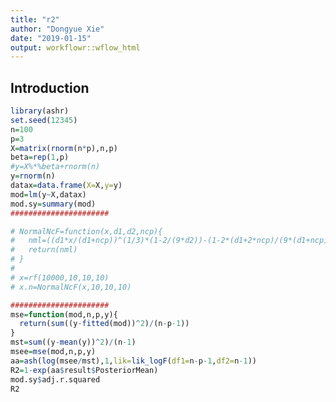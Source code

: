 ```yaml
---
title: "r2"
author: "Dongyue Xie"
date: "2019-01-15"
output: workflowr::wflow_html
---
```


## Introduction

```r
library(ashr)
set.seed(12345)
n=100
p=3
X=matrix(rnorm(n*p),n,p)
beta=rep(1,p)
#y=X%*%beta+rnorm(n)
y=rnorm(n)
datax=data.frame(X=X,y=y)
mod=lm(y~X,datax)
mod.sy=summary(mod)
######################

# NormalNcF=function(x,d1,d2,ncp){
#   nml=((d1*x/(d1+ncp))^(1/3)*(1-2/(9*d2))-(1-2*(d1+2*ncp)/(9*(d1+ncp)^2)))/(2*(d1+2*ncp)/(9*(d1+ncp)^2)+2/(9*d2)*(d1*x/(d1+ncp)))^(1/2)
#   return(nml)
# }
# 
# x=rf(10000,10,10,10)
# x.n=NormalNcF(x,10,10,10)

######################
mse=function(mod,n,p,y){
  return(sum((y-fitted(mod))^2)/(n-p-1))
}
mst=sum((y-mean(y))^2)/(n-1)
msee=mse(mod,n,p,y)
aa=ash(log(msee/mst),1,lik=lik_logF(df1=n-p-1,df2=n-1))
R2=1-exp(aa$result$PosteriorMean)
mod.sy$adj.r.squared
R2

```

